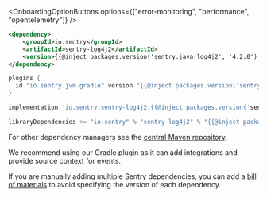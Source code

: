<OnboardingOptionButtons
  options={["error-monitoring", "performance", "opentelemetry"]}
/>

```xml {tabTitle:Maven}
<dependency>
    <groupId>io.sentry</groupId>
    <artifactId>sentry-log4j2</artifactId>
    <version>{{@inject packages.version('sentry.java.log4j2', '4.2.0') }}</version>
</dependency>
```

```groovy {tabTitle:Gradle Plugin}
plugins {
  id "io.sentry.jvm.gradle" version "{{@inject packages.version('sentry.java.android.gradle-plugin', '3.12.0') }}"
}
```

```groovy {tabTitle:Gradle}
implementation 'io.sentry:sentry-log4j2:{{@inject packages.version('sentry.java.log4j2', '4.2.0') }}'
```

```scala {tabTitle: SBT}
libraryDependencies += "io.sentry" % "sentry-log4j2" % "{{@inject packages.version('sentry.java.log4j2', '4.2.0') }}"
```

For other dependency managers see the [central Maven repository](https://search.maven.org/artifact/io.sentry/sentry-log4j2).

<Note>

We recommend using our Gradle plugin as it can add integrations and provide source context for events.

If you are manually adding multiple Sentry dependencies, you can add a [bill of materials](/platforms/java/configuration/bill-of-materials) to avoid specifying the version of each dependency.

</Note>
